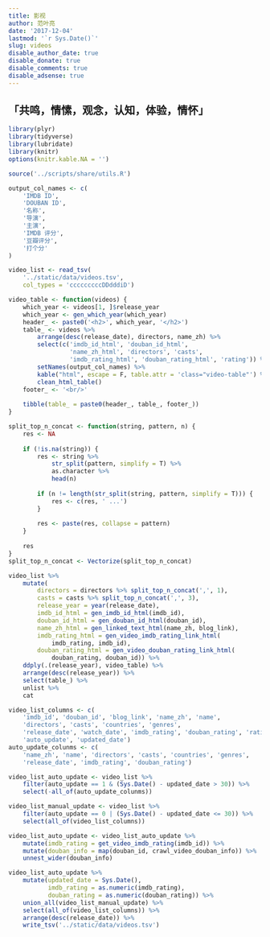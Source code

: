 ```yaml
---
title: 影视
author: 范叶亮
date: '2017-12-04'
lastmod: '`r Sys.Date()`'
slug: videos
disable_author_date: true
disable_donate: true
disable_comments: true
disable_adsense: true
---
```


## 「共鸣，情愫，观念，认知，体验，情怀」

```r
library(plyr)
library(tidyverse)
library(lubridate)
library(knitr)
options(knitr.kable.NA = '')

source('../scripts/share/utils.R')
```

```r
output_col_names <- c(
    'IMDB ID',
    'DOUBAN ID',
    '名称',
    '导演',
    '主演',
    'IMDB 评分',
    '豆瓣评分',
    '打个分'
)

video_list <- read_tsv(
    '../static/data/videos.tsv',
    col_types = 'cccccccccDDdddiD')

video_table <- function(videos) {
    which_year <- videos[1, ]$release_year
    which_year <- gen_which_year(which_year)
    header_ <- paste0('<h2>', which_year, '</h2>')
    table_ <- videos %>%
        arrange(desc(release_date), directors, name_zh) %>%
        select(c('imdb_id_html', 'douban_id_html',
                 'name_zh_html', 'directors', 'casts',
                 'imdb_rating_html', 'douban_rating_html', 'rating')) %>%
        setNames(output_col_names) %>%
        kable("html", escape = F, table.attr = 'class="video-table"') %>%
        clean_html_table()
    footer_ <- '<br/>'
    
    tibble(table_ = paste0(header_, table_, footer_))
}

split_top_n_concat <- function(string, pattern, n) {
    res <- NA
    
    if (!is.na(string)) {
        res <- string %>%
            str_split(pattern, simplify = T) %>%
            as.character %>%
            head(n)
        
        if (n != length(str_split(string, pattern, simplify = T))) {
            res <- c(res, ' ...')
        }
        
        res <- paste(res, collapse = pattern)
    }
    
    res
}
split_top_n_concat <- Vectorize(split_top_n_concat)

video_list %>%
    mutate(
        directors = directors %>% split_top_n_concat(',', 1),
        casts = casts %>% split_top_n_concat(',', 3),
        release_year = year(release_date),
        imdb_id_html = gen_imdb_id_html(imdb_id),
        douban_id_html = gen_douban_id_html(douban_id),
        name_zh_html = gen_linked_text_html(name_zh, blog_link),
        imdb_rating_html = gen_video_imdb_rating_link_html(
            imdb_rating, imdb_id),
        douban_rating_html = gen_video_douban_rating_link_html(
            douban_rating, douban_id)) %>%
    ddply(.(release_year), video_table) %>%
    arrange(desc(release_year)) %>%
    select(table_) %>%
    unlist %>%
    cat
```

```r
video_list_columns <- c(
    'imdb_id', 'douban_id', 'blog_link', 'name_zh', 'name',
    'directors', 'casts', 'countries', 'genres',
    'release_date', 'watch_date', 'imdb_rating', 'douban_rating', 'rating',
    'auto_update', 'updated_date')
auto_update_colunms <- c(
    'name_zh', 'name', 'directors', 'casts', 'countries', 'genres',
    'release_date', 'imdb_rating', 'douban_rating')

video_list_auto_update <- video_list %>%
    filter(auto_update == 1 & (Sys.Date() - updated_date > 30)) %>%
    select(-all_of(auto_update_colunms))

video_list_manual_update <- video_list %>%
    filter(auto_update == 0 | (Sys.Date() - updated_date <= 30)) %>%
    select(all_of(video_list_columns))

video_list_auto_update <- video_list_auto_update %>%
    mutate(imdb_rating = get_video_imdb_rating(imdb_id)) %>%
    mutate(douban_info = map(douban_id, crawl_video_douban_info)) %>%
    unnest_wider(douban_info)

video_list_auto_update %>%
    mutate(updated_date = Sys.Date(),
           imdb_rating = as.numeric(imdb_rating),
           douban_rating = as.numeric(douban_rating)) %>%
    union_all(video_list_manual_update) %>%
    select(all_of(video_list_columns)) %>%
    arrange(desc(release_date)) %>%
    write_tsv('../static/data/videos.tsv')
```
